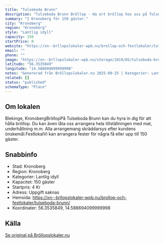 ```yaml
---
title: "Tulseboda Brunn"
description: "Tulseboda Brunn Bröllop - Ha ert bröllop hos oss på Tulseboda Brunn. Se vår fina Bröllopslokal. Skicka gärna en förfrågan så hjälper vi Er!"
summary: "I Kronoberg för 150 gäster."
city: "Kronoberg"
region: "Kronoberg"
style: "Lantlig idyll"
capacity: 150
startPrice: 0
website: "https://xn--brllopslokaler-wpb.nu/brollop-och-festlokaler/tulseboda-brunn/"
email: ""
phone: ""
image: "https://xn--brllopslokaler-wpb.nu/storage/2019/05/tulseboda-brollopslokal-blekinge-visningsbild.webp"
latitude: "56.3535849"
longitude: "14.588694099999998"
notes: "Genererad från Bröllopslokaler.nu 2025-09-25 | Kategorier: Lantlig idyll"
related: []
status: "published"
schemaType: "Place"
---
```


## Om lokalen

Blekinge, KronobergBröllopPå Tulseboda Brunn kan du hyra in dig för att hålla bröllop. Du kan även låta oss arrangera hela tillställningen med mat, underhållning m.m. Alla arrangemang skräddarsys efter kundens önskemål.FestlokalVi kan arrangera fester för några få eller upp till 150 gäster.

## Snabbinfo

- Stad: Kronoberg
- Region: Kronoberg
- Kategorier: Lantlig idyll
- Kapacitet: 150 gäster
- Startpris: 4 Kr
- Adress: Uppgift saknas
- Hemsida: https://xn--brllopslokaler-wpb.nu/brollop-och-festlokaler/tulseboda-brunn/
- Koordinater: 56.3535849, 14.588694099999998

## Källa

[Se original på Bröllopslokaler.nu](https://xn--brllopslokaler-wpb.nu/brollop-och-festlokaler/tulseboda-brunn/)
